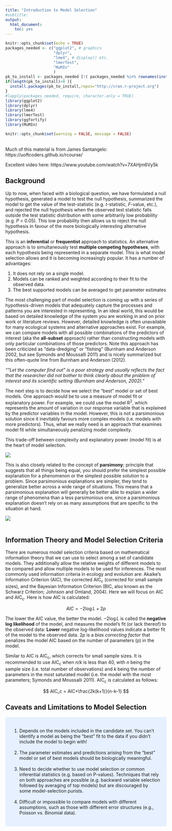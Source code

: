 ```yaml
---
title: "Introduction to Model Selection"
#subtitle:
output:
  html_document:
    toc: yes
---
```


```r
knitr::opts_chunk$set(echo = TRUE)
packages_needed <- c("ggplot2", # graphics
                     "dplyr",
                     "lme4", # display() etc.
                     "lmerTest",
                     "MuMIn"
                     )
pk_to_install <- packages_needed [!( packages_needed %in% rownames(installed.packages())  )]
if(length(pk_to_install)>0 ){
  install.packages(pk_to_install,repos="http://cran.r-project.org")
}
#lapply(packages_needed, require, character.only = TRUE)
library(ggplot2)
library(dplyr)
library(lme4)
library(lmerTest)
library(ggfortify)
library(MuMIn)
```

```r
knitr::opts_chunk$set(warning = FALSE, message = FALSE)
```
\
Much of this material is from James Santangelo:
https://uoftcoders.github.io/rcourse/

Excellent video here:
https://www.youtube.com/watch?v=7XAHjm6Vy5k

## Background

Up to now, when faced with a biological question, we have formulated a null hypothesis, generated a model to test the null hypothesis, summarized the model to get the value of the test-statistic (e.g. _t_-statistic, _F_-value, etc.), and rejected the null hypothesis when the observed test statistic falls outside the test statistic distribution with some arbitrarily low probability (e.g. _P_ < 0.05). This low probability then allows us to reject the null hypothesis in favour of the more biologically interesting alternative hypothesis. 

This is an **inferential** or **frequentist** approach to statistics. An alternative approach is to simultaneously test **multiple competing hypotheses**, with each hypothesis being represented in a separate model. This is what model selection allows and it is becoming increasingly popular. It has a number of advantages:

1. It does not rely on a single model.
2. Models can be ranked and weighted according to their fit to the observed data.
3. The best supported models can be averaged to get parameter estimates
    
The most challenging part of model selection is coming up with a series of hypothesis-driven models that adequately capture the processes and patterns you are interested in representing. In an ideal world, this would be based on detailed knowledge of the system you are working in and on prior work or literature reviews. However, detailed knowledge is often unavailable for many ecological systems and alternative approaches exist. For example, we can compare models with all possible combinations of the predictors of interest (aka the **all-subset** approach) rather than constructing models with only particular combinations of those predictors. Note this approach has been criticized as "data-dredging" or "fishing" (Burnham and Anderson 2002, but see Symonds and Moussalli 2011) and is nicely summarized but this often-quote line from Burnham and Anderson (2012).

_"“Let the computer find out” is a poor strategy and usually reflects the fact that the researcher did not bother to think clearly about the problem of interest and its scientific setting (Burnham and Anderson, 2002)."_

The next step is to decide how we select the "best" model or set of best models. One approach would be to use a measure of model fit or explanatory power. For example, we could use the model R^2^, which represents the amount of variation in our response variable that is explained by the predictor variables in the model. However, this is not a parsimonious solution since it inevitably favours more complex models (i.e. models with more predictors). Thus, what we really need is an approach that examines model fit while simultaneously penalizing model complexity.

This trade-off between complexity and explanatory power (model fit) is at the heart of model selection.

![](images/elephant.jpeg)

This is also closely related to the concept of **parsimony**; principle that suggests that all things being equal, you should prefer the simplest possible explanation for a phenomenon or the simplest possible solution to a problem. Since parsimonious explanations are simpler, they tend to generalize better across a wide range of situations. This means that a parsimonious explanation will generally be better able to explain a wider range of phenomena than a less parsimonious one, since a parsimonious explanation doesn’t rely on as many assumptions that are specific to the situation at hand.  

![](images/parsimony2.png)
\
\

## Information Theory and Model Selection Criteria

There are numerous model selection criteria based on mathematical information theory that we can use to select among a set of candidate models. They additionally allow the relative weights of different models to be compared and allow multiple models to be used for inferences. The most commonly used information criteria in ecology and evolution are: Akaike's Information Criterion (AIC), the corrected AIC~c~ (corrected for small sample sizes), and the Bayesian Information Criterion (BIC, also known as the Schwarz Criterion; Johnson and Omland, 2004). Here we will focus on AIC and AIC~c~. Here is how AIC is calculated:

$$ AIC = -2 \log L + 2p $$

The lower the AIC value, the better the model. $-2 \log L$ is called the **negative log likelihood** of the model, and measures the model's fit (or lack thereof) to the observed data: **Lower** negative log-likelihood values indicate a better fit of the model to the observed data. $2p$ is a _bias correcting factor_ that penalizes the model AIC based on the number of parameters (p) in the model. 

Similar to AIC is AIC~c~, which corrects for small sample sizes. It is recommended to use AIC~c~ when $n/k$ is less than 40, with $n$ being the sample size (i.e. total number of observations) and $k$ being the number of parameters in the most saturated model (i.e. the model with the most parameters; Symonds and Moussalli 2011). AIC~c~ is calculated as follows:

$$ AIC_c = AIC+\frac{2k(k+1)}{n-k-1} $$

## Caveats and Limitations to Model Selection

<style>
div.blue { background-color:#e6f0ff; border-radius: 5px; padding: 20px;}
</style>
<div class = "blue">

1. Depends on the models included in the candidate set. You can’t identify a model as being the “best” fit to the data if you didn’t include the model to begin with!  
\
2. The parameter estimates and predictions arising from the “best” model or set of best models should be biologically meaningful.  
\
3. Need to decide whether to use model selection or common inferential statistics (e.g. based on P-values). Techniques that rely on both approaches are possible (e.g. backward variable selection followed by averaging of top models) but are discouraged by some model-selection purists.  
\
4. Difficult or impossible to compare models with different assumptions, such as those with different error structures (e.g., Poisson vs. Binomial data).  

</div>